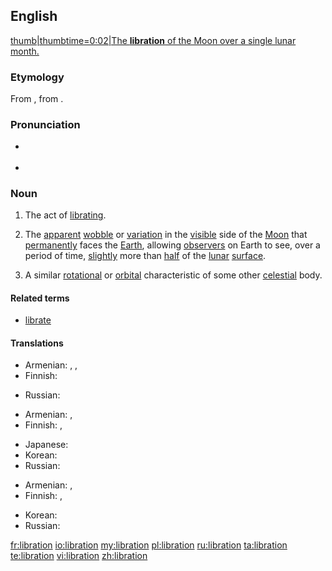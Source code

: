 ==English==
{{wikipedia}}
[[File:Lunar libration with phase Oct 2007.ogv|thumb|thumbtime=0:02|The '''libration''' of the Moon over a single lunar month.]]

===Etymology===
From {{etyl|la}} {{term|libratio|lībrātiō|a hurling, swinging|lang=la}}, from {{term|libro|lībrō|poise, cause to swing|lang=la}}.

===Pronunciation===
* {{a|UK|US}} {{IPA|/laɪˈbɹeɪ.ʃən/}}
* {{audio|en-us-libration.ogg|Audio (US)}}

===Noun===
{{en-noun}}

# The act of [[librate|librating]].
# {{astronomy}} The [[apparent]] [[wobble]] or [[variation]] in the [[visible]] side of the [[Moon]] that [[permanently]] faces the [[Earth]], allowing [[observer]]s on Earth to see, over a period of time, [[slightly]] more than [[half]] of the [[lunar]] [[surface]].
# {{context|by extension}} A similar [[rotational]] or [[orbital]] characteristic of some other [[celestial]] body.

====Related terms====
* [[librate]]

====Translations====
{{trans-top|act of libration}}
* Armenian: {{t|hy|ճոճում|tr=č̣oč̣um|sc=Armn}}, {{t|hy|երերում|tr=ererum|sc=Armn}}, {{t|hy|տատանում|tr=tatanum|sc=Armn}}
* Finnish: {{t|fi|huojunta}}
{{trans-mid}}
* Russian: {{t|ru|качание|sc=Cyrl}}
{{trans-bottom}}

{{trans-top|astronomy: apparent wobble of the moon}}
* Armenian: {{t|hy|լիբրացիա|tr=librac’ia|sc=Armn}}, {{t|hy|ճոճք|tr=č̣oč̣k’|sc=Armn}}
* Finnish: {{t|fi|huojunta}}, {{t|fi|libraatio}}
{{trans-mid}}
* Japanese: {{t|ja|秤動|tr=ひょうどう, hyōdō|sc=Jpan}}
* Korean: {{t|ko|칭동|tr=chingdong|sc=Kore}}
* Russian: {{t|ru|либрация|sc=Cyrl}}
{{trans-bottom}}

{{trans-top|astronomy: similar characteristic of another celesial object}}
* Armenian: {{t|hy|լիբրացիա|tr=librac’ia|sc=Armn}}, {{t|hy|ճոճք|tr=č̣oč̣k’|sc=Armn}}
* Finnish: {{t|fi|huojunta}}, {{t|fi|libraatio}}
{{trans-mid}}
* Korean: {{t|ko|칭동|tr=chingdong|sc=Kore}}
* Russian: {{t|ru|либрация|sc=Cyrl}}
{{trans-bottom}}

[[fr:libration]]
[[io:libration]]
[[my:libration]]
[[pl:libration]]
[[ru:libration]]
[[ta:libration]]
[[te:libration]]
[[vi:libration]]
[[zh:libration]]